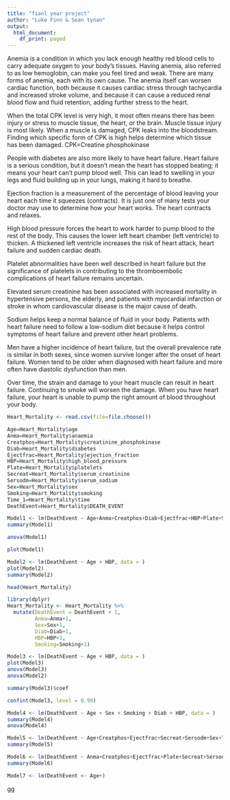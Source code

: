 ```yaml
---
title: "fianl year project"
author: "Luke Finn & Sean tynan"
output:
  html_document:
    df_print: paged
---
```

Anemia is a condition in which you lack enough healthy red blood cells to carry adequate oxygen to your body's tissues. Having anemia, also referred to as low hemoglobin, can make you feel tired and weak. There are many forms of anemia, each with its own cause.
The anemia itself can worsen cardiac function, both because it causes cardiac stress through tachycardia and increased stroke volume, and because it can cause a reduced renal blood flow and fluid retention, adding further stress to the heart.

When the total CPK level is very high, it most often means there has been injury or stress to muscle tissue, the heart, or the brain. Muscle tissue injury is most likely. When a muscle is damaged, CPK leaks into the bloodstream. Finding which specific form of CPK is high helps determine which tissue has been damaged.
CPK=Creatine phosphokinase

People with diabetes are also more likely to have heart failure. Heart failure is a serious condition, but it doesn't mean the heart has stopped beating; it means your heart can't pump blood well. This can lead to swelling in your legs and fluid building up in your lungs, making it hard to breathe.

Ejection fraction is a measurement of the percentage of blood leaving your heart each time it squeezes (contracts). It is just one of many tests your doctor may use to determine how your heart works. The heart contracts and relaxes.

High blood pressure forces the heart to work harder to pump blood to the rest of the body. This causes the lower left heart chamber (left ventricle) to thicken. A thickened left ventricle increases the risk of heart attack, heart failure and sudden cardiac death.

Platelet abnormalities have been well described in heart failure but the significance of platelets in contributing to the thromboembolic complications of heart failure remains uncertain.

Elevated serum creatinine has been associated with increased mortality in hypertensive persons, the elderly, and patients with myocardial infarction or stroke in whom cardiovascular disease is the major cause of death.

Sodium helps keep a normal balance of fluid in your body. Patients with heart failure need to follow a low-sodium diet because it helps control symptoms of heart failure and prevent other heart problems.

Men have a higher incidence of heart failure, but the overall prevalence rate is similar in both sexes, since women survive longer after the onset of heart failure. Women tend to be older when diagnosed with heart failure and more often have diastolic dysfunction than men.

Over time, the strain and damage to your heart muscle can result in heart failure. Continuing to smoke will worsen the damage. When you have heart failure, your heart is unable to pump the right amount of blood throughout your body.
```r
Heart_Mortality <- read.csv(file=file.choose())
```
```r
Age=Heart_Mortality$age
Anma=Heart_Mortality$anaemia
Creatphos=Heart_Mortality$creatinine_phosphokinase
Diab=Heart_Mortality$diabetes
Ejectfrac=Heart_Mortality$ejection_fraction
HBP=Heart_Mortality$high_blood_pressure
Plate=Heart_Mortality$platelets
Secreat=Heart_Mortality$serum_creatinine
Sersodm=Heart_Mortality$serum_sodium
Sex=Heart_Mortality$sex
Smoking=Heart_Mortality$smoking
Time_1=Heart_Mortality$time
DeathEvent=Heart_Mortality$DEATH_EVENT

```
```r
Model1 <- lm(DeathEvent ~ Age+Anma+Creatphos+Diab+Ejectfrac+HBP+Plate+Secreat+Sersodm+Sex+Smoking+Time_1, data =)
summary(Model1)
```
```r
anova(Model1)
```
```r
plot(Model1)
```
```r
Model2 <- lm(DeathEvent ~ Age + HBP, data = )
plot(Model2)
summary(Model2)
```
```r
head(Heart_Mortality)
```

```r
library(dplyr)
Heart_Mortality <- Heart_Mortality %>%
  mutate(DeathEvent = DeathEvent + 1,
         Anma=Anma+1,
         Sex=Sex+1,
         Diab=Diab+1,
         HBP=HBP+1,
         Smoking=Smoking+1)
```
```r
Model3 <- lm(DeathEvent ~ Age + HBP, data = )
plot(Model3)
anova(Model3)
anova(Model2)
```
```r
summary(Model3)$coef
```

```r
confint(Model3, level = 0.99)
```
```r
Model4 <- lm(DeathEvent ~ Age + Sex + Smoking + Diab + HBP, data = )
summary(Model4)
anova(Model4)
```
```r
Model5 <- lm(DeathEvent ~ Age+Creatphos+Ejectfrac+Secreat+Sersodm+Sex+Time_1, data =)
summary(Model5)
```
```r
Model6 <- lm(DeathEvent ~ Anma+Creatphos+Ejectfrac+Plate+Secreat+Sersodm+Time_1, data =)
summary(Model6)
```
```r
Model7 <- lm(DeathEvent <- Age+)
```

gg